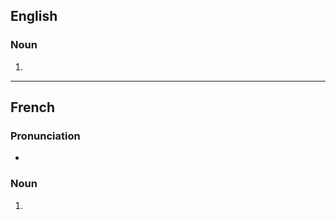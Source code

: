 ==English==

===Noun===
{{head|en|noun form}}

# {{plural of|en|babillard}}

----

==French==

===Pronunciation===
* {{audio|fr|LL-Q150 (fra)-Lyokoï-babillards.wav|Audio}}

===Noun===
{{head|fr|noun form|g=m}}

# {{plural of|fr|babillard}}
